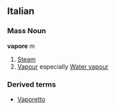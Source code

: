 ==Italian==
===Mass Noun===
'''vapore''' ''m''
# [[Steam]]
# [[Vapour]] especially [[Water vapour]]
===Derived terms===
* [[Vaporetto]]